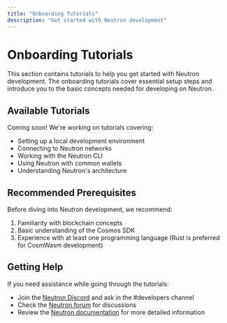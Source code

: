 ```yaml
---
title: "Onboarding Tutorials"
description: "Get started with Neutron development"
---
```


# Onboarding Tutorials

This section contains tutorials to help you get started with Neutron development. The onboarding tutorials cover essential setup steps and introduce you to the basic concepts needed for developing on Neutron.

## Available Tutorials

Coming soon! We're working on tutorials covering:

- Setting up a local development environment
- Connecting to Neutron networks
- Working with the Neutron CLI
- Using Neutron with common wallets
- Understanding Neutron's architecture

## Recommended Prerequisites

Before diving into Neutron development, we recommend:

1. Familiarity with blockchain concepts
2. Basic understanding of the Cosmos SDK
3. Experience with at least one programming language (Rust is preferred for CosmWasm development)

## Getting Help

If you need assistance while going through the tutorials:

- Join the [Neutron Discord](https://discord.com/invite/neutron) and ask in the #developers channel
- Check the [Neutron forum](https://commonwealth.im/neutron) for discussions
- Review the [Neutron documentation](/developers/overview) for more detailed information 